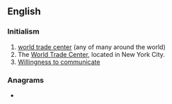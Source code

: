 ==English==

===Initialism===
{{rfc-header|Initialism}}
{{head|en|initialism}}
# [[world trade center]] (any of many around the world)
# The [[World Trade Center]], located in New York City.
# [https://en.wikipedia.org/wiki/Willingness_to_communicate Willingness to communicate] {{lb|en|linguistics}}

===Anagrams===
* {{anagrams|en|CWT|cwt|cwt.}}